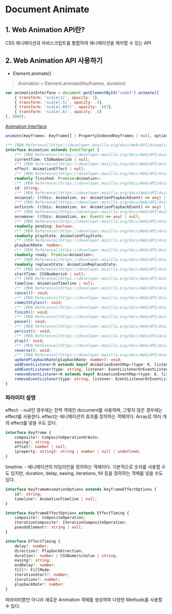 # Document Animate

## 1. Web Animation API란?

 CSS 애니메이션과 자바스크립트를 통합하여 애니메이션을 제어할 수 있는 API

## 2. Web Animation API 사용하기

- Element.animate()

> Animation = Element.animate(Keyframes, duration)

```javascript
var animationInterface = document.getElementById("code1").animate([
	{ transform: 'scale(1)', opacity: 1},
	{ transform: 'scale(.5)', opacity: .5},
	{ transform: 'scale(.667)', opacity: .667},
	{ transform: 'scale(.6)', opacity: .6}
], 3000);
```
	
[Animation Interface](https://www.w3.org/TR/web-animations/#animation)

```ts
animate(keyframes: Keyframe[] | PropertyIndexedKeyframes | null, options?: number | KeyframeAnimationOptions): Animation;

/** [MDN Reference](https://developer.mozilla.org/docs/Web/API/Animation) */
interface Animation extends EventTarget {
    /** [MDN Reference](https://developer.mozilla.org/docs/Web/API/Animation/currentTime) */
    currentTime: CSSNumberish | null;
    /** [MDN Reference](https://developer.mozilla.org/docs/Web/API/Animation/effect) */
    effect: AnimationEffect | null;
    /** [MDN Reference](https://developer.mozilla.org/docs/Web/API/Animation/finished) */
    readonly finished: Promise<Animation>;
    /** [MDN Reference](https://developer.mozilla.org/docs/Web/API/Animation/id) */
    id: string;
    /** [MDN Reference](https://developer.mozilla.org/docs/Web/API/Animation/cancel_event) */
    oncancel: ((this: Animation, ev: AnimationPlaybackEvent) => any) | null;
    /** [MDN Reference](https://developer.mozilla.org/docs/Web/API/Animation/finish_event) */
    onfinish: ((this: Animation, ev: AnimationPlaybackEvent) => any) | null;
    /** [MDN Reference](https://developer.mozilla.org/docs/Web/API/Animation/remove_event) */
    onremove: ((this: Animation, ev: Event) => any) | null;
    /** [MDN Reference](https://developer.mozilla.org/docs/Web/API/Animation/pending) */
    readonly pending: boolean;
    /** [MDN Reference](https://developer.mozilla.org/docs/Web/API/Animation/playState) */
    readonly playState: AnimationPlayState;
    /** [MDN Reference](https://developer.mozilla.org/docs/Web/API/Animation/playbackRate) */
    playbackRate: number;
    /** [MDN Reference](https://developer.mozilla.org/docs/Web/API/Animation/ready) */
    readonly ready: Promise<Animation>;
    /** [MDN Reference](https://developer.mozilla.org/docs/Web/API/Animation/replaceState) */
    readonly replaceState: AnimationReplaceState;
    /** [MDN Reference](https://developer.mozilla.org/docs/Web/API/Animation/startTime) */
    startTime: CSSNumberish | null;
    /** [MDN Reference](https://developer.mozilla.org/docs/Web/API/Animation/timeline) */
    timeline: AnimationTimeline | null;
    /** [MDN Reference](https://developer.mozilla.org/docs/Web/API/Animation/cancel) */
    cancel(): void;
    /** [MDN Reference](https://developer.mozilla.org/docs/Web/API/Animation/commitStyles) */
    commitStyles(): void;
    /** [MDN Reference](https://developer.mozilla.org/docs/Web/API/Animation/finish) */
    finish(): void;
    /** [MDN Reference](https://developer.mozilla.org/docs/Web/API/Animation/pause) */
    pause(): void;
    /** [MDN Reference](https://developer.mozilla.org/docs/Web/API/Animation/persist) */
    persist(): void;
    /** [MDN Reference](https://developer.mozilla.org/docs/Web/API/Animation/play) */
    play(): void;
    /** [MDN Reference](https://developer.mozilla.org/docs/Web/API/Animation/reverse) */
    reverse(): void;
    /** [MDN Reference](https://developer.mozilla.org/docs/Web/API/Animation/updatePlaybackRate) */
    updatePlaybackRate(playbackRate: number): void;
    addEventListener<K extends keyof AnimationEventMap>(type: K, listener: (this: Animation, ev: AnimationEventMap[K]) => any, options?: boolean | AddEventListenerOptions): void;
    addEventListener(type: string, listener: EventListenerOrEventListenerObject, options?: boolean | AddEventListenerOptions): void;
    removeEventListener<K extends keyof AnimationEventMap>(type: K, listener: (this: Animation, ev: AnimationEventMap[K]) => any, options?: boolean | EventListenerOptions): void;
    removeEventListener(type: string, listener: EventListenerOrEventListenerObject, options?: boolean | EventListenerOptions): void;
}
```

### 파라미터 설명

effect:
    - null인 경우에는 전역 객체인 document를 사용하며, 그렇지 않은 경우에는 effect를 사용한다. effect는 애니메이션의 효과를 정의하는 객체이다. Array로 여러 개의 effect를 넣을 수도 있다.
```ts
interface Keyframe {
    composite?: CompositeOperationOrAuto;
    easing?: string;
    offset?: number | null;
    [property: string]: string | number | null | undefined;
}
```
timeline:
    - 애니메이션의 타임라인을 정의하는 객체이다. 기본적으로 숫자를 사용할 수도 있지만, duration, delay, easing, iterations, fill 등을 정의하는 객체를 넣을 수도 있다.
```ts
interface KeyframeAnimationOptions extends KeyframeEffectOptions {
    id?: string;
    timeline?: AnimationTimeline | null;
}

interface KeyframeEffectOptions extends EffectTiming {
    composite?: CompositeOperation;
    iterationComposite?: IterationCompositeOperation;
    pseudoElement?: string | null;
}

interface EffectTiming {
    delay?: number;
    direction?: PlaybackDirection;
    duration?: number | CSSNumericValue | string;
    easing?: string;
    endDelay?: number;
    fill?: FillMode;
    iterationStart?: number;
    iterations?: number;
    playbackRate?: number;
}

```

파라미터뿐만 아니라 새로운 Animation 객체를 생성하여 다양한 Methods를 사용할 수 있다.
